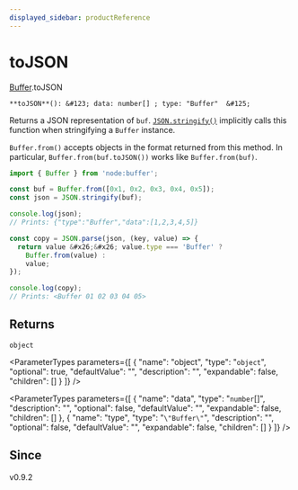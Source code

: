 ```yaml
---
displayed_sidebar: productReference
---
```



# toJSON

[Buffer](../../interfaces/Buffer.mdx).toJSON

`**toJSON**(): &#123; data: number[] ; type: "Buffer"  &#125;`

Returns a JSON representation of `buf`. [`JSON.stringify()`](https://developer.mozilla.org/en-US/docs/Web/JavaScript/Reference/Global\_Objects/JSON/stringify) implicitly calls
this function when stringifying a `Buffer` instance.

`Buffer.from()` accepts objects in the format returned from this method.
In particular, `Buffer.from(buf.toJSON())` works like `Buffer.from(buf)`.

```js
import { Buffer } from 'node:buffer';

const buf = Buffer.from([0x1, 0x2, 0x3, 0x4, 0x5]);
const json = JSON.stringify(buf);

console.log(json);
// Prints: {"type":"Buffer","data":[1,2,3,4,5]}

const copy = JSON.parse(json, (key, value) => {
  return value &#x26;&#x26; value.type === 'Buffer' ?
    Buffer.from(value) :
    value;
});

console.log(copy);
// Prints: <Buffer 01 02 03 04 05>
```

## Returns

`object`

<ParameterTypes parameters={[
  {
    "name": "object",
    "type": "`object`",
    "optional": true,
    "defaultValue": "",
    "description": "",
    "expandable": false,
    "children": []
  }
]} />

<ParameterTypes parameters={[
  {
    "name": "data",
    "type": "`number`[]",
    "description": "",
    "optional": false,
    "defaultValue": "",
    "expandable": false,
    "children": []
  },
  {
    "name": "type",
    "type": "`\"Buffer\"`",
    "description": "",
    "optional": false,
    "defaultValue": "",
    "expandable": false,
    "children": []
  }
]} />

## Since

v0.9.2
